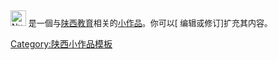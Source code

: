 <div class="notice metadata" id="stub" style="font-size: small;">
[[File:Nuvola apps edu miscellaneous.svg|25px]]&nbsp;'''{{PAGENAME}}'''是一個与[[:Category:陕西教育|陕西教育]]相关的[[Wikipedia:小作品|小作品]]。你可以<span class="plainlinks">[{{fullurl:{{FULLPAGENAME}}|action=edit}} 编辑或修订]</span>扩充其内容。</div><includeonly>[[Category:陕西教育小作品|{{PAGENAME}}]]</includeonly><noinclude>[[Category:陕西小作品模板]]</noinclude>
